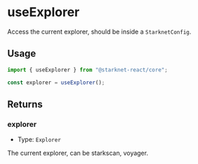 # useExplorer

Access the current explorer, should be inside a `StarknetConfig`.

## Usage

```ts twoslash
import { useExplorer } from "@starknet-react/core";

const explorer = useExplorer();
```

## Returns

### explorer

- Type: `Explorer`

The current explorer, can be starkscan, voyager.

